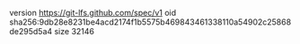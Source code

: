 version https://git-lfs.github.com/spec/v1
oid sha256:9db28e8231be4acd2174f1b5575b469843461338110a54902c25868de295d5a4
size 32146
